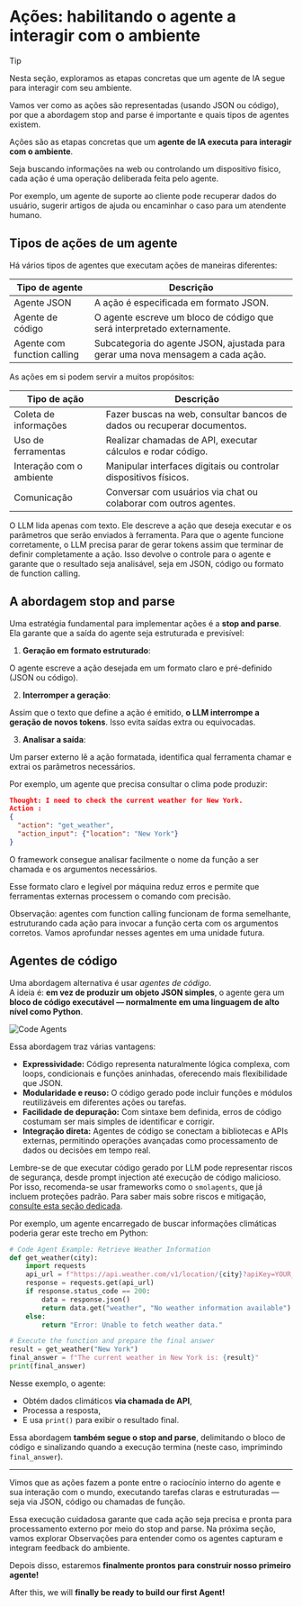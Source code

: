 # Ações: habilitando o agente a interagir com o ambiente

> [!TIP]
> Nesta seção, exploramos as etapas concretas que um agente de IA segue para interagir com seu ambiente.
>
> Vamos ver como as ações são representadas (usando JSON ou código), por que a abordagem stop and parse é importante e quais tipos de agentes existem.

Ações são as etapas concretas que um **agente de IA executa para interagir com o ambiente**.

Seja buscando informações na web ou controlando um dispositivo físico, cada ação é uma operação deliberada feita pelo agente.

Por exemplo, um agente de suporte ao cliente pode recuperar dados do usuário, sugerir artigos de ajuda ou encaminhar o caso para um atendente humano.

## Tipos de ações de um agente

Há vários tipos de agentes que executam ações de maneiras diferentes:

| Tipo de agente          | Descrição                                                                                      |
|-------------------------|-------------------------------------------------------------------------------------------------|
| Agente JSON             | A ação é especificada em formato JSON.                                                          |
| Agente de código        | O agente escreve um bloco de código que será interpretado externamente.                        |
| Agente com function calling | Subcategoria do agente JSON, ajustada para gerar uma nova mensagem a cada ação.             |

As ações em si podem servir a muitos propósitos:

| Tipo de ação             | Descrição                                                                                   |
|--------------------------|---------------------------------------------------------------------------------------------|
| Coleta de informações    | Fazer buscas na web, consultar bancos de dados ou recuperar documentos.                     |
| Uso de ferramentas       | Realizar chamadas de API, executar cálculos e rodar código.                                  |
| Interação com o ambiente | Manipular interfaces digitais ou controlar dispositivos físicos.                            |
| Comunicação              | Conversar com usuários via chat ou colaborar com outros agentes.                            |

O LLM lida apenas com texto. Ele descreve a ação que deseja executar e os parâmetros que serão enviados à ferramenta. Para que o agente funcione corretamente, o LLM precisa parar de gerar tokens assim que terminar de definir completamente a ação. Isso devolve o controle para o agente e garante que o resultado seja analisável, seja em JSON, código ou formato de function calling.

## A abordagem stop and parse

Uma estratégia fundamental para implementar ações é a **stop and parse**. Ela garante que a saída do agente seja estruturada e previsível:

1. **Geração em formato estruturado**:

O agente escreve a ação desejada em um formato claro e pré-definido (JSON ou código).

2. **Interromper a geração**:

Assim que o texto que define a ação é emitido, **o LLM interrompe a geração de novos tokens**. Isso evita saídas extra ou equivocadas.

3. **Analisar a saída**:

Um parser externo lê a ação formatada, identifica qual ferramenta chamar e extrai os parâmetros necessários.

Por exemplo, um agente que precisa consultar o clima pode produzir:


```json
Thought: I need to check the current weather for New York.
Action :
{
  "action": "get_weather",
  "action_input": {"location": "New York"}
}
```
O framework consegue analisar facilmente o nome da função a ser chamada e os argumentos necessários.

Esse formato claro e legível por máquina reduz erros e permite que ferramentas externas processem o comando com precisão.

Observação: agentes com function calling funcionam de forma semelhante, estruturando cada ação para invocar a função certa com os argumentos corretos. Vamos aprofundar nesses agentes em uma unidade futura.

## Agentes de código

Uma abordagem alternativa é usar *agentes de código*.  
A ideia é: **em vez de produzir um objeto JSON simples**, o agente gera um **bloco de código executável — normalmente em uma linguagem de alto nível como Python**.

<img src="https://huggingface.co/datasets/agents-course/course-images/resolve/main/en/unit1/code-vs-json-actions.png" alt="Code Agents" />

Essa abordagem traz várias vantagens:

- **Expressividade:** Código representa naturalmente lógica complexa, com loops, condicionais e funções aninhadas, oferecendo mais flexibilidade que JSON.  
- **Modularidade e reuso:** O código gerado pode incluir funções e módulos reutilizáveis em diferentes ações ou tarefas.  
- **Facilidade de depuração:** Com sintaxe bem definida, erros de código costumam ser mais simples de identificar e corrigir.  
- **Integração direta:** Agentes de código se conectam a bibliotecas e APIs externas, permitindo operações avançadas como processamento de dados ou decisões em tempo real.

Lembre-se de que executar código gerado por LLM pode representar riscos de segurança, desde prompt injection até execução de código malicioso. Por isso, recomenda-se usar frameworks como o `smolagents`, que já incluem proteções padrão. Para saber mais sobre riscos e mitigação, [consulte esta seção dedicada](https://huggingface.co/docs/smolagents/tutorials/secure_code_execution).

Por exemplo, um agente encarregado de buscar informações climáticas poderia gerar este trecho em Python:

```python
# Code Agent Example: Retrieve Weather Information
def get_weather(city):
    import requests
    api_url = f"https://api.weather.com/v1/location/{city}?apiKey=YOUR_API_KEY"
    response = requests.get(api_url)
    if response.status_code == 200:
        data = response.json()
        return data.get("weather", "No weather information available")
    else:
        return "Error: Unable to fetch weather data."

# Execute the function and prepare the final answer
result = get_weather("New York")
final_answer = f"The current weather in New York is: {result}"
print(final_answer)
```

Nesse exemplo, o agente:

- Obtém dados climáticos **via chamada de API**,  
- Processa a resposta,  
- E usa `print()` para exibir o resultado final.

Essa abordagem **também segue o stop and parse**, delimitando o bloco de código e sinalizando quando a execução termina (neste caso, imprimindo `final_answer`).

---

Vimos que as ações fazem a ponte entre o raciocínio interno do agente e sua interação com o mundo, executando tarefas claras e estruturadas — seja via JSON, código ou chamadas de função.

Essa execução cuidadosa garante que cada ação seja precisa e pronta para processamento externo por meio do stop and parse. Na próxima seção, vamos explorar Observações para entender como os agentes capturam e integram feedback do ambiente.

Depois disso, estaremos **finalmente prontos para construir nosso primeiro agente!**

After this, we will **finally be ready to build our first Agent!**




